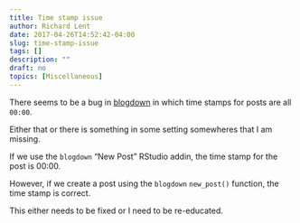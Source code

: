 ```yaml
---
title: Time stamp issue
author: Richard Lent
date: 2017-04-26T14:52:42-04:00
slug: time-stamp-issue
tags: []
description: ""
draft: no
topics: [Miscellaneous]
---
```


There seems to be a bug in [blogdown](https://github.com/rstudio/blogdown) in which time stamps for posts are all `00:00`.

Either that or there is something in some setting somewheres that I am missing.

If we use the `blogdown` "New Post" RStudio addin, the time stamp for the post is 00:00.

However, if we create a post using the `blogdown` `new_post()` function, the time stamp is correct.

This either needs to be fixed or I need to be re-educated.

